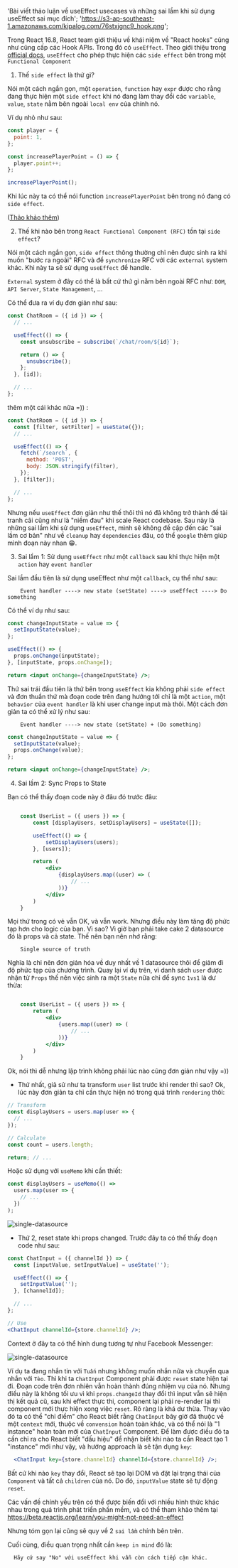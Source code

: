 
  'Bài viết thảo luận về useEffect usecases và những sai lầm khi sử dụng useEffect sai mục đích';
  'https://s3-ap-southeast-1.amazonaws.com/kipalog.com/76stxjgnc9_hook.png';

Trong React 16.8, React team giới thiệu về khái niệm về "React hooks" cũng như cũng cấp các Hook APIs. Trong đó có `useEffect`.
Theo giới thiệu trong [official docs](https://reactjs.org/docs/hooks-effect.html), `useEffect` cho phép thực hiện các `side effect` bên trong một `Functional Component`

1. Thế `side effect` là thứ gì?

Nói một cách ngắn gọn, một `operation`, `function` hay `expr` được cho rằng đang thực hiện một `side effect` khi nó đang làm thay đổi các `variable`, `value`, `state` nằm bên ngoài `local env` của chính nó.

Ví dụ nhỏ như sau:

```js
const player = {
  point: 1,
};

const increasePlayerPoint = () => {
  player.point++;
};

increasePlayerPoint();
```

Khi lúc này ta có thể nói function `increasePlayerPoint` bên trong nó đang có `side effect`.

([Thảo khảo thêm](<https://en.wikipedia.org/wiki/Side_effect_(computer_science)>))

2. Thế khi nào bên trong `React Functional Component (RFC)` tồn tại `side effect`?

Nói một cách ngắn gọn, `side effect` thông thường chỉ nên được sinh ra khi muốn "bước ra ngoài" RFC và để `synchronize` RFC với các `external` system khác.
Khi này ta sẽ sử dụng `useEffect` để handle.

`External` system ở đây có thể là bất cứ thứ gì nằm bên ngoài RFC như: `DOM`, `API Server`, `State Management`, ...

Có thể đưa ra ví dụ đơn giản như sau:

```jsx
const ChatRoom = ({ id }) => {
  // ...

  useEffect(() => {
    const unsubscribe = subscribe(`/chat/room/${id}`);

    return () => {
      unsubscribe();
    };
  }, [id]);

  // ...
};
```

thêm một cái khác nữa =)) :

```jsx
const ChatRoom = ({ id }) => {
  const [filter, setFilter] = useState({});
  // ...

  useEffect(() => {
    fetch(`/search`, {
      method: 'POST',
      body: JSON.stringify(filter),
    });
  }, [filter]);

  // ...
};
```

Nhưng nếu `useEffect` đơn giản như thế thôi thì nó đã không trở thành đề tài tranh cãi cũng như là "niềm đau" khi scale React codebase.
Sau này là những sai lầm khi sử dụng `useEffect`, mình sẽ không đề cập đến các "sai lầm cơ bản" như về `cleanup` hay `dependencies` đâu, có thể `google` thêm giúp mình đoạn này nhan 😁.

3. Sai lầm 1: Sử dụng `useEffect` như một `callback` sau khi thực hiện một `action` hay `event handler`

Sai lầm đầu tiên là sử dụng useEffect như một `callback`, cụ thể như sau:

```
    Event handler ----> new state (setState) ----> useEffect ----> Do something
```

Có thể ví dụ như sau:

```jsx
const changeInputState = value => {
  setInputState(value);
};

useEffect(() => {
  props.onChange(inputState);
}, [inputState, props.onChange]);

return <input onChange={changeInputState} />;
```

Thứ sai trái đầu tiên là thứ bên trong `useEffect` kia không phải `side effect` và đơn thuần thứ mà đoạn code trên đang hướng tới chỉ là một `action`, một `behavior` của `event handler` là khi user change input mà thôi.
Một cách đơn giản ta có thể xử lý như sau:

```
    Event handler ----> new state (setState) + (Do something)
```

```jsx
const changeInputState = value => {
  setInputState(value);
  props.onChange(value);
};

return <input onChange={changeInputState} />;
```

4. Sai lầm 2: Sync Props to State

Bạn có thể thấy đoạn code này ở đâu đó trước đâu:

```jsx

    const UserList = ({ users }) => {
        const [displayUsers, setDisplayUsers] = useState([]);

        useEffect(() => {
            setDisplayUsers(users);
        }, [users]);

        return (
            <div>
                {displayUsers.map((user) => (
                    // ...
                ))}
            </div>
        )
    }
```

Mọi thứ trong có vẻ vẫn OK, và vẫn work. Nhưng điều này làm tăng độ phức tạp hơn cho logic của bạn. Vì sao?
Vì giờ bạn phải take cake 2 datasource đó là props và cả state. Thế nên bạn nên nhớ rằng:

```
    Single source of truth
```

Nghĩa là chỉ nên đơn giản hóa về duy nhất về 1 datasource thôi để giảm đi độ phức tạp của chương trình.
Quay lại ví dụ trên, vì danh sách `user` được nhận từ `Props` thế nên việc sinh ra một `State` nữa chỉ để sync `1vs1` là dư thừa:

```jsx

    const UserList = ({ users }) => {
        return (
            <div>
                {users.map((user) => (
                    // ...
                ))}
            </div>
        )
    }
```

Ok, nói thì dễ nhưng lập trình không phải lúc nào cũng đơn giản như vậy =))

- Thứ nhất, giả sử như ta transform `user` list trước khi render thì sao? Ok, lúc này đơn giản ta chỉ cần thực hiện nó trong quá trình `rendering` thôi:

```jsx
// Transform
const displayUsers = users.map(user => {
  // ...
});

// Calculate
const count = users.length;

return; // ...
```

Hoặc sử dụng với `useMemo` khi cần thiết:

```jsx
const displayUsers = useMemo(() =>
  users.map(user => {
    // ...
  })
);
```

<img src={singleDatasource} alt='single-datasource' />

- Thứ 2, reset state khi props changed. Trước đây ta có thể thấy đoạn code như sau:

```jsx
const ChatInput = ({ channelId }) => {
  const [inputValue, setInputValue] = useState('');

  useEffect(() => {
    setInputValue('');
  }, [channelId]);

  // ...
};

// Use
<ChatInput channelId={store.channelId} />;
```

Context ở đây ta có thể hình dung tương tự như Facebook Messenger: 

<img src={chatboxExample} alt='single-datasource' />

Ví dụ ta đang nhắn tin với `Tuấn` nhưng không muốn nhắn nữa và chuyển qua nhắn với `Tèo`. Thì khi ta `ChatInput` Component phải được `reset` state hiện tại đi.
Đoạn code trên đơn nhiên vẫn hoàn thành đúng nhiệm vụ của nó. Nhưng điều này là không tối ưu vì khi `props.changeId` thay đổi thì input vẫn sẽ hiện thị kết quả cũ, sau khi effect thực thi,
component lại phải re-render lại thì component mới thực hiện xong việc `reset`. Rõ ràng là khá dư thừa. Thay vào đó ta có thể "chỉ điểm" cho React biết rằng `ChatInput` bây giờ đã thuộc về
một `context` mới, thuộc về `convension` hoàn toàn khác, và có thể nói là "1 instance" hoàn toàn mới của `ChatInput` Component. Để làm được điều đó ta cần chỉ ra cho React biết "dấu hiệu" để
nhận biết khi nào ta cần React tạo 1 "instance" mới như vậy, và hướng approach là sẽ tận dụng `key`:

```jsx
  <ChatInput key={store.channelId} channelId={store.channelId} />;
```

Bất cứ khi nào `key`  thay đổi, React sẽ tạo lại DOM và đặt lại trạng thái của `Component` và tất cả `children` của nó. Do đó, `inputValue` state sẽ tự động `reset`.

Các vấn đề chính yếu trên có thể được biến đổi với nhiều hình thức khác nhau trong quá trình phát triển phần mềm, và có thể tham khảo thêm tại
https://beta.reactjs.org/learn/you-might-not-need-an-effect

Nhưng tóm gọn lại cũng sẽ quy về 2 `sai lầm` chính bên trên.

Cuối cùng, điều quan trọng nhất cần `keep in mind` đó là:
```
  Hãy cứ say "No" với useEffect khi vẫn còn cách tiếp cận khác.
```